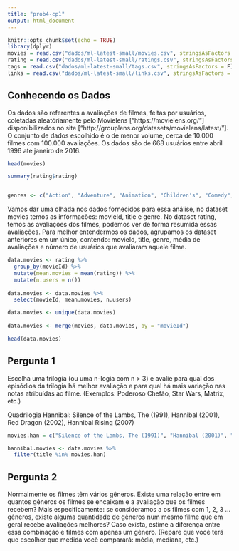 ```yaml
---
title: "prob4-cp1"
output: html_document
---
```


```r
knitr::opts_chunk$set(echo = TRUE)
library(dplyr)
movies = read.csv("dados/ml-latest-small/movies.csv", stringsAsFactors = F)
rating = read.csv("dados/ml-latest-small/ratings.csv", stringsAsFactors = F)
tags = read.csv("dados/ml-latest-small/tags.csv", stringsAsFactors = F)
links = read.csv("dados/ml-latest-small/links.csv", stringsAsFactors = F)
```

## Conhecendo os Dados
Os dados são referentes a avaliações de filmes, feitas por usuários, coletadas aleatóriamente pelo Movielens ["https://movielens.org/"] disponibilizados no site ["http://grouplens.org/datasets/movielens/latest/"]. O conjunto de dados escolhido é o de menor volume, cerca de 10.000 filmes com 100.000 avaliações. Os dados são de 668 usuários entre abril 1996 ate janeiro de 2016.

```r
head(movies)

summary(rating$rating)


genres <- c("Action", "Adventure", "Animation", "Children's", "Comedy", "Crime", "Documentary", "Drama", "Fantasy", "Film-Noir", "Horror", "Musical", "Mystery", "Romance", "Sci-Fi", "Thriller", "War", "Western", "(no genres listed)")

```
Vamos dar uma olhada nos dados fornecidos para essa análise, no dataset movies temos as informações: movieId, title e genre. No dataset rating, temos as avaliações dos filmes, podemos ver de forma resumida essas avaliações. 
Para melhor entendermos os dados, agrupamos os dataset anteriores em um único, contendo: movieId, title, genre, média de avaliações e número de usuários que avaliaram aquele filme.
```r
data.movies <- rating %>%
  group_by(movieId) %>%
  mutate(mean.movies = mean(rating)) %>%
  mutate(n.users = n())
  
data.movies <- data.movies %>%
  select(movieId, mean.movies, n.users)

data.movies <- unique(data.movies)
  
data.movies <- merge(movies, data.movies, by = "movieId")

head(data.movies)

```

## Pergunta 1
Escolha uma trilogia (ou uma n-logia com n > 3) e avalie para qual dos episódios da trilogia há melhor avaliação e para qual há mais variação nas notas atribuídas ao filme. (Exemplos: Poderoso Chefão, Star Wars, Matrix, etc.)

Quadrilogia Hannibal: Silence of the Lambs, The (1991), Hannibal (2001), Red Dragon (2002), Hannibal Rising (2007)
```r
movies.han = c("Silence of the Lambs, The (1991)", "Hannibal (2001)", "Red Dragon (2002)", "Hannibal Rising (2007)")

hannibal.movies <- data.movies %>%
  filter(title %in% movies.han)
```

## Pergunta 2
Normalmente os filmes têm vários gêneros. Existe uma relação entre em quantos gêneros os filmes se encaixam e a avaliação que os filmes recebem? Mais especificamente: se consideramos a os filmes com 1, 2, 3 ... gêneros, existe alguma quantidade de gêneros num mesmo filme que em geral recebe avaliações melhores? Caso exista, estime a diferença entre essa combinação e filmes com apenas um gênero. (Repare que você terá que escolher que medida você comparará: média, mediana, etc.)

```r

```


